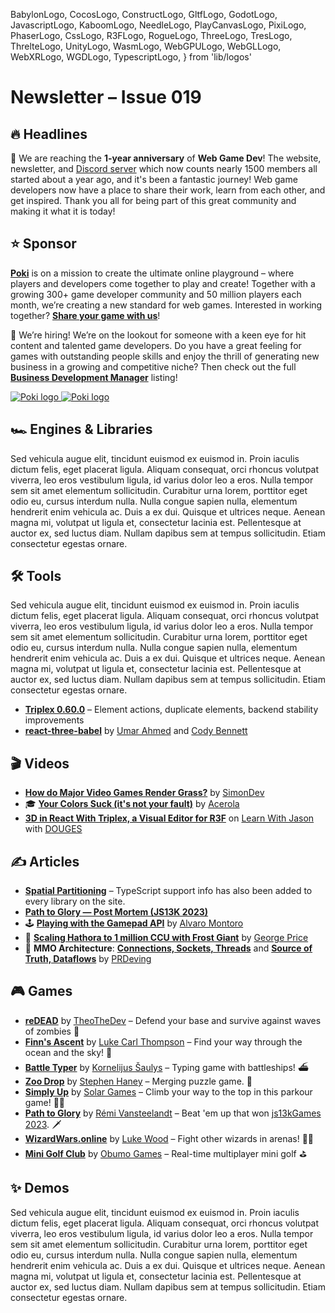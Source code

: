   BabylonLogo,
  CocosLogo,
  ConstructLogo,
  GltfLogo,
  GodotLogo,
  JavascriptLogo,
  KaboomLogo,
  NeedleLogo,
  PlayCanvasLogo,
  PixiLogo,
  PhaserLogo,
  CssLogo,
  R3FLogo,
  RogueLogo,
  ThreeLogo,
  TresLogo,
  ThrelteLogo,
  UnityLogo,
  WasmLogo,
  WebGPULogo,
  WebGLLogo,
  WebXRLogo,
  WGDLogo,
  TypescriptLogo,
} from 'lib/logos'

# Newsletter – Issue 019

<SubTitleDate value="2023-11-XX" />

<NoBulletListStyles />
<NewsletterStyles />

## 🔥 Headlines

🥳 We are reaching the **1-year anniversary** of <WGDLogo /> **Web Game Dev**! The website, newsletter,
and [Discord server](https://webgamedev.com/discord) which now counts nearly 1500 members all started about a year ago, and it's been a fantastic journey! Web game developers now have a place to share their work, learn from each other, and get inspired. Thank you all for being part of this great community and making it what it is today!

<style>{`
    .poki-white, .poki-black {
      margin-top: 6px;
      width: 190px;
    }
    .poki-white {
      display: none;
    }
    .poki-black {
      display: inline-block;
    }
    .dark .poki-white {
      display: inline-block;
    }
    .dark .poki-black {
      display: none;
    }
`}</style>

## ⭐️ Sponsor

[**Poki**](https://poki.com/?utm_source=webgamedev&utm_content=newsletter) is on a mission to create the ultimate online playground – where players and developers come together to play and create! Together with a growing 300+ game developer community and 50 million players each month, we’re creating a new standard for web games. Interested in working together? [**Share your game with us**](https://developers.poki.com?utm_source=webgamedev&utm_content=newsletter)!

💼 We’re hiring! We’re on the lookout for someone with a keen eye for hit content and talented game developers. Do you have a great feeling for games with outstanding people skills and enjoy the thrill of generating new business in a growing and competitive niche? Then check out the full [**Business Development Manager**](https://jobs.poki.com/business-development-manager/en?utm_source=webgamedev&utm_content=newsletter) listing!

<div style={{ textAlign: 'center' }}>
  <a
    href="https://poki.com/?utm_source=webgamedev&utm_content=newsletter"
    target="_blank"
    rel="noopener"
  >
    <img alt="Poki logo" className="poki-black" src="/partnerships/poki-black.webp" />
    <img alt="Poki logo" className="poki-white" src="/partnerships/poki-white.webp" />
  </a>
</div>

## 🏎 Engines & Libraries

Sed vehicula augue elit, tincidunt euismod ex euismod in. Proin iaculis dictum felis, eget placerat ligula. Aliquam consequat, orci rhoncus volutpat viverra, leo eros vestibulum ligula, id varius dolor leo a eros. Nulla tempor sem sit amet elementum sollicitudin. Curabitur urna lorem, porttitor eget odio eu, cursus interdum nulla. Nulla congue sapien nulla, elementum hendrerit enim vehicula ac. Duis a ex dui. Quisque et ultrices neque. Aenean magna mi, volutpat ut ligula et, consectetur lacinia est. Pellentesque at auctor ex, sed luctus diam. Nullam dapibus sem at tempus sollicitudin. Etiam consectetur egestas ornare.

## 🛠 Tools

Sed vehicula augue elit, tincidunt euismod ex euismod in. Proin iaculis dictum felis, eget placerat ligula. Aliquam consequat, orci rhoncus volutpat viverra, leo eros vestibulum ligula, id varius dolor leo a eros. Nulla tempor sem sit amet elementum sollicitudin. Curabitur urna lorem, porttitor eget odio eu, cursus interdum nulla. Nulla congue sapien nulla, elementum hendrerit enim vehicula ac. Duis a ex dui. Quisque et ultrices neque. Aenean magna mi, volutpat ut ligula et, consectetur lacinia est. Pellentesque at auctor ex, sed luctus diam. Nullam dapibus sem at tempus sollicitudin. Etiam consectetur egestas ornare.

- <R3FLogo /> [**Triplex 0.60.0**](https://triplex.dev/blog/v0.60.0-element-actions) – Element
  actions, duplicate elements, backend stability improvements
- <R3FLogo /> [**react-three-babel**](https://github.com/pmndrs/react-three-babel) by [Umar
  Ahmed](https://twitter.com/umariomaker) and [Cody Bennett](https://twitter.com/Cody_J_Bennett)

## 🎬 Videos

- <WebGLLogo /> [**How do Major Video Games Render
  Grass?**](https://www.youtube.com/watch?v=bp7REZBV4P4) by
  [SimonDev](https://twitter.com/iced_coffee_dev)
- 🎓 [**Your Colors Suck (it's not your fault)**](https://www.youtube.com/watch?v=fv-wlo8yVhk) by [Acerola](https://twitter.com/Acerola_t)
- <R3FLogo /> [**3D in React With Triplex, a Visual Editor for
  R3F**](https://www.youtube.com/watch?v=bD9WTZV1sSg) on [Learn With
  Jason](https://twitter.com/LWJShow) with [DOUGES](https://twitter.com/_douges)

## ✍️ Articles

- <WGDLogo /> [**Spatial
  Partitioning**](https://www.webgamedev.com/performance/spatial-partitioning)
  – <TypescriptLogo /> TypeScript support info has also been added to every library on the site.
- <JavascriptLogo /> [**Path to Glory — Post Mortem (JS13K
  2023)**](https://remvst.medium.com/path-to-glory-post-mortem-js13k-2023-be74a5272621)
- 🕹 [**Playing with the Gamepad API**](https://alvaromontoro.com/blog/68044/playing-with-the-gamepad-api) by [Alvaro Montoro](https://twitter.com/alvaro_montoro)
- 📡 [**Scaling Hathora to 1 million CCU with Frost Giant**](https://blog.hathora.dev/1-million-ccu/) by [George Price](https://www.linkedin.com/in/pricegeorge/)
- 📡 **MMO Architecture**: [**Connections, Sockets, Threads**](https://prdeving.wordpress.com/2023/10/13/mmo-architecture-client-connections-sockets-threads-and-connection-oriented-servers/) and [**Source of Truth, Dataflows**](https://prdeving.wordpress.com/2023/09/29/mmo-architecture-source-of-truth-dataflows-i-o-bottlenecks-and-how-to-solve-them/) by [PRDeving](https://twitter.com/prdeving)

## 🎮 Games

- <ThreeLogo /> [**reDEAD**](https://webgamer.io/en/g/redead-io) by
  [TheoTheDev](https://twitter.com/theo_the_dev) – Defend your base and survive against waves of
  zombies 🧟
- <ThreeLogo /> [**Finn's Ascent**](https://webgamer.io/en/g/finns-ascent) by [Luke Carl
  Thompson](https://www.lukethompson.com.au/) – Find your way through the ocean and the sky! 🐠
- <R3FLogo /> [**Battle Typer**](https://webgamer.io/en/g/battle-typer) by [Kornelijus
  Šaulys](https://twitter.com/BattleTyper) – Typing game with battleships! ⛴️
- <R3FLogo /> [**Zoo Drop**](https://webgamer.io/en/g/zoo-drop) by [Stephen
  Haney](https://twitter.com/sdothaney) – Merging puzzle game. 🐼
- <PlayCanvasLogo /> [**Simply Up**](https://simplyup.io/) by [Solar
  Games](https://twitter.com/solarGames3) – Climb your way to the top in this parkour game! 🏃‍♂️
- <WebGLLogo /> [**Path to Glory**](https://webgamer.io/en/g/path-to-glory) by [Rémi
  Vansteelandt](https://twitter.com/remvst) – Beat 'em up that won [js13kGames
  2023](https://js13kgames.com/#winners). 🗡
- <PixiLogo /> [**WizardWars.online**](https://webgamer.io/en/g/wizard-wars) by [Luke
  Wood](https://twitter.com/luke_wood_ml) – Fight other wizards in arenas! 🧙‍♂️
- <UnityLogo /> [**Mini Golf Club**](https://webgamer.io/en/g/mini-golf-club-io) by [Obumo
  Games](https://www.obumogames.com/) – Real-time multiplayer mini golf ⛳️

## ✨ Demos

Sed vehicula augue elit, tincidunt euismod ex euismod in. Proin iaculis dictum felis, eget placerat ligula. Aliquam consequat, orci rhoncus volutpat viverra, leo eros vestibulum ligula, id varius dolor leo a eros. Nulla tempor sem sit amet elementum sollicitudin. Curabitur urna lorem, porttitor eget odio eu, cursus interdum nulla. Nulla congue sapien nulla, elementum hendrerit enim vehicula ac. Duis a ex dui. Quisque et ultrices neque. Aenean magna mi, volutpat ut ligula et, consectetur lacinia est. Pellentesque at auctor ex, sed luctus diam. Nullam dapibus sem at tempus sollicitudin. Etiam consectetur egestas ornare.

<NewsletterFooter tweetId="WILL_BE_UPDATED_SOON" />

